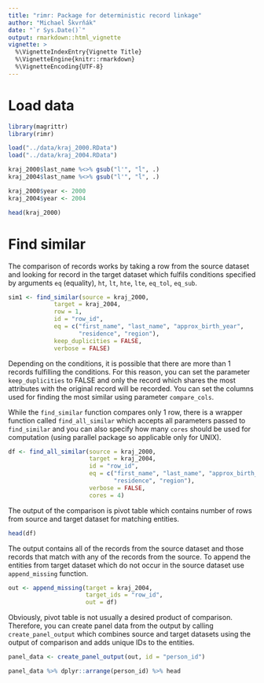 ```yaml
---
title: "rimr: Package for deterministic record linkage"
author: "Michael Škvrňák"
date: "`r Sys.Date()`"
output: rmarkdown::html_vignette
vignette: >
  %\VignetteIndexEntry{Vignette Title}
  %\VignetteEngine{knitr::rmarkdown}
  %\VignetteEncoding{UTF-8}
---
```


# Load data
```r
library(magrittr)
library(rimr)

load("../data/kraj_2000.RData")
load("../data/kraj_2004.RData")

kraj_2000$last_name %<>% gsub("l'", "ĺ", .)
kraj_2004$last_name %<>% gsub("l'", "ĺ", .)

kraj_2000$year <- 2000
kraj_2004$year <- 2004

head(kraj_2000)
```

# Find similar
The comparison of records works by taking a row from the source dataset
and looking for record in the target dataset which fulfils conditions
specified by arguments `eq` (equality), `ht`, `lt`, `hte`, `lte`, `eq_tol`,
`eq_sub`.

```r

sim1 <- find_similar(source = kraj_2000, 
             target = kraj_2004, 
             row = 1, 
             id = "row_id",
             eq = c("first_name", "last_name", "approx_birth_year", 
                    "residence", "region"), 
             keep_duplicities = FALSE,
             verbose = FALSE)
```

Depending on the conditions, it is possible that there are more than 1 records
fulfilling the conditions. For this reason, you can set the parameter
`keep_duplicities` to FALSE and only the record which shares the most attributes
with the original record will be recorded. You can set the columns used
for finding the most similar using parameter `compare_cols`.  

While the `find_similar` function compares only 1 row, there is a wrapper
function called `find_all_similar` which accepts all parameters passed to
`find_similar` and you can also specify how many `cores` should be used
for computation (using parallel package so applicable only for UNIX).

```r
df <- find_all_similar(source = kraj_2000, 
                       target = kraj_2004, 
                       id = "row_id", 
                       eq = c("first_name", "last_name", "approx_birth_year",
                              "residence", "region"), 
                       verbose = FALSE, 
                       cores = 4)
```

The output of the comparison is pivot table which contains
number of rows from source and target dataset for matching 
entities. 

```r
head(df)
```

The output contains all of the records from the source dataset
and those records that match with any of the records from the source.
To append the entities from target dataset which do not occur in the 
source dataset use `append_missing` function.

```r
out <- append_missing(target = kraj_2004, 
                      target_ids = "row_id", 
                      out = df)
```

Obviously, pivot table is not usually a desired product of comparison. 
Therefore, you can create panel data from the output by calling 
`create_panel_output` which combines source and target datasets
using the output of comparison and adds unique IDs to the entities.

```r
panel_data <- create_panel_output(out, id = "person_id")

panel_data %>% dplyr::arrange(person_id) %>% head
```

